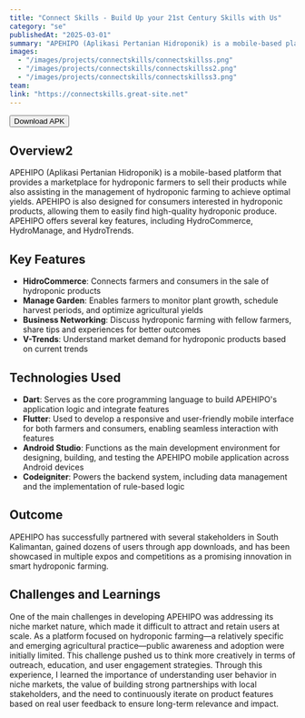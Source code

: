 ```yaml
---
title: "Connect Skills - Build Up your 21st Century Skills with Us"
category: "se"
publishedAt: "2025-03-01"
summary: "APEHIPO (Aplikasi Pertanian Hidroponik) is a mobile-based platform that provides a marketplace for hydroponic farmers to sell their products while also assisting ..."
images:
  - "/images/projects/connectskills/connectskillss.png"
  - "/images/projects/connectskills/connectskillss2.png"
  - "/images/projects/connectskills/connectskillss3.png"
team:
link: "https://connectskills.great-site.net"
---
```


<Button href="https://connectskills.great-site.net" size="l" data-border="rounded" variant="tertiary" weight="default" prefixIcon="download">
  <Text variant="body-default-m">Download APK</Text>
</Button>

## Overview2

 APEHIPO (Aplikasi Pertanian Hidroponik) is a mobile-based platform that provides a marketplace for hydroponic farmers to sell their products while also assisting in the management of hydroponic farming to achieve optimal yields. APEHIPO is also designed for consumers interested in hydroponic products, allowing them to easily find high-quality hydroponic produce. APEHIPO offers several key features, including HydroCommerce, HydroManage, and HydroTrends.
## Key Features
- **HidroCommerce**: Connects farmers and consumers in the sale of hydroponic products
- **Manage Garden**: Enables farmers to monitor plant growth, schedule harvest periods, and optimize agricultural yields
- **Business Networking**: Discuss hydroponic farming with fellow farmers, share tips and experiences for better outcomes
- **V-Trends**: Understand market demand for hydroponic products based on current trends

## Technologies Used

- **Dart**: Serves as the core programming language to build APEHIPO's application logic and integrate features
- **Flutter**:  Used to develop a responsive and user-friendly mobile interface for both farmers and consumers, enabling seamless interaction with features
- **Android Studio**: Functions as the main development environment for designing, building, and testing the APEHIPO mobile application across Android devices
- **Codeigniter**: Powers the backend system, including data management and the implementation of rule-based logic

## Outcome

APEHIPO has successfully partnered with several stakeholders in South Kalimantan, gained dozens of users through app downloads, and has been showcased in multiple expos and competitions as a promising innovation in smart hydroponic farming.

## Challenges and Learnings

One of the main challenges in developing APEHIPO was addressing its niche market nature, which made it difficult to attract and retain users at scale. As a platform focused on hydroponic farming—a relatively specific and emerging agricultural practice—public awareness and adoption were initially limited. This challenge pushed us to think more creatively in terms of outreach, education, and user engagement strategies. Through this experience, I learned the importance of understanding user behavior in niche markets, the value of building strong partnerships with local stakeholders, and the need to continuously iterate on product features based on real user feedback to ensure long-term relevance and impact.